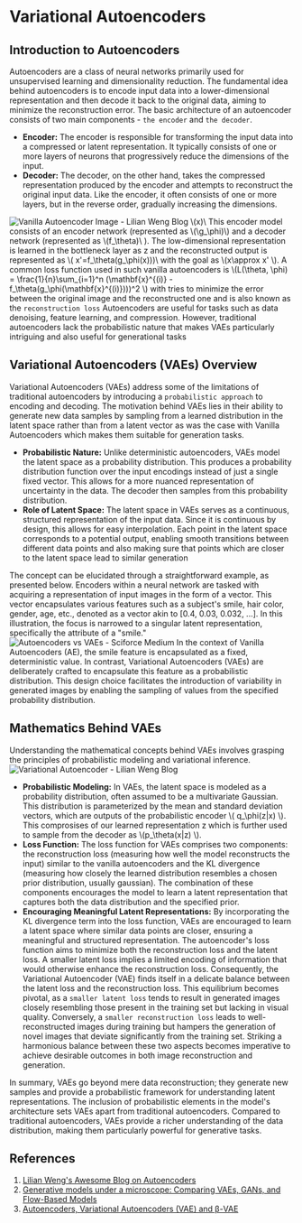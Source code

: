 # Variational Autoencoders

## Introduction to Autoencoders
Autoencoders are a class of neural networks primarily used for unsupervised learning and dimensionality reduction. The fundamental idea behind autoencoders is to encode input data into a lower-dimensional representation and then decode it back to the original data, aiming to minimize the reconstruction error. The basic architecture of an autoencoder consists of two main components - `the encoder` and `the decoder`.
* **Encoder:** The encoder is responsible for transforming the input data into a compressed or latent representation. It typically consists of one or more layers of neurons that progressively reduce the dimensions of the input.
* **Decoder:** The decoder, on the other hand, takes the compressed representation produced by the encoder and attempts to reconstruct the original input data. Like the encoder, it often consists of one or more layers, but in the reverse order, gradually increasing the dimensions.

![Vanilla Autoencoder Image - Lilian Weng Blog](https://huggingface.co/datasets/hf-vision/course-assets/resolve/main/generative_models/autoencoder.png)
\\(x)\\
This encoder model consists of an encoder network (represented as \\(\g_\phi)\\) and a decoder network (represented as \\(f_\theta)\\ ).
The low-dimensional representation is learned in the bottleneck layer as z and the reconstructed output is represented as \\( x'=f_\theta(g_\phi(x)))\\ with the goal as \\(x\approx x' \\). 
A common loss function used in such vanilla autoencoders is \\(L(\theta, \phi) = \frac{1}{n}\sum_{i=1}^n (\mathbf{x}^{(i)} - f_\theta(g_\phi(\mathbf{x}^{(i)})))^2 \\) with tries to minimize the error between the original image and the reconstructed one and is also known as the `reconstruction loss`
Autoencoders are useful for tasks such as data denoising, feature learning, and compression. However, traditional autoencoders lack the probabilistic nature that makes VAEs particularly intriguing and also useful for generational tasks

## Variational Autoencoders (VAEs) Overview
Variational Autoencoders (VAEs) address some of the limitations of traditional autoencoders by introducing a `probabilistic approach` to encoding and decoding. The motivation behind VAEs lies in their ability to generate new data samples by sampling from a learned distribution in the latent space rather than from a latent vector as was the case with Vanilla Autoencoders which makes them suitable for generation tasks.
* **Probabilistic Nature:** Unlike deterministic autoencoders, VAEs model the latent space as a probability distribution. This produces a probability distribution function over the input encodings instead of just a single fixed vector. This allows for a more nuanced representation of uncertainty in the data. The decoder then samples from this probability distribution.
* **Role of Latent Space:** The latent space in VAEs serves as a continuous, structured representation of the input data. Since it is continuous by design, this allows for easy interpolation. Each point in the latent space corresponds to a potential output, enabling smooth transitions between different data points and also making sure that points which are closer to the latent space lead to similar generation

The concept can be elucidated through a straightforward example, as presented below. Encoders within a neural network are tasked with acquiring a representation of input images in the form of a vector. This vector encapsulates various features such as a subject's smile, hair color, gender, age, etc., denoted as a vector akin to [0.4, 0.03, 0.032, ...]. In this illustration, the focus is narrowed to a singular latent representation, specifically the attribute of a "smile."
![Autoencoders vs VAEs - Sciforce Medium](https://huggingface.co/datasets/hf-vision/course-assets/resolve/main/generative_models/comparison.png)
In the context of Vanilla Autoencoders (AE), the smile feature is encapsulated as a fixed, deterministic value. In contrast, Variational Autoencoders (VAEs) are deliberately crafted to encapsulate this feature as a probabilistic distribution. This design choice facilitates the introduction of variability in generated images by enabling the sampling of values from the specified probability distribution.

## Mathematics Behind VAEs
Understanding the mathematical concepts behind VAEs involves grasping the principles of probabilistic modeling and variational inference.
![Variational Autoencoder - Lilian Weng Blog](https://huggingface.co/datasets/hf-vision/course-assets/resolve/main/generative_models/vae.png)
* **Probabilistic Modeling:** In VAEs, the latent space is modeled as a probability distribution, often assumed to be a multivariate Gaussian. This distribution is parameterized by the mean and standard deviation vectors, which are outputs of the probabilistic encoder  \\( q_\phi(z|x) \\). This comprosises of our learned representation z which is further used to sample from the decoder as \\(p_\theta(x|z) \\).
* **Loss Function:** The loss function for VAEs comprises two components: the reconstruction loss (measuring how well the model reconstructs the input) similar to the vanilla autoencoders and the KL divergence (measuring how closely the learned distribution resembles a chosen prior distribution, usually gaussian). The combination of these components encourages the model to learn a latent representation that captures both the data distribution and the specified prior.
* **Encouraging Meaningful Latent Representations:** By incorporating the KL divergence term into the loss function, VAEs are encouraged to learn a latent space where similar data points are closer, ensuring a meaningful and structured representation. The autoencoder's loss function aims to minimize both the reconstruction loss and the latent loss. A smaller latent loss implies a limited encoding of information that would otherwise enhance the reconstruction loss. Consequently, the Variational Autoencoder (VAE) finds itself in a delicate balance between the latent loss and the reconstruction loss. This equilibrium becomes pivotal, as a `smaller latent loss` tends to result in generated images closely resembling those present in the training set but lacking in visual quality. Conversely, a `smaller reconstruction loss` leads to well-reconstructed images during training but hampers the generation of novel images that deviate significantly from the training set. Striking a harmonious balance between these two aspects becomes imperative to achieve desirable outcomes in both image reconstruction and generation.

In summary, VAEs go beyond mere data reconstruction; they generate new samples and provide a probabilistic framework for understanding latent representations. The inclusion of probabilistic elements in the model's architecture sets VAEs apart from traditional autoencoders. Compared to traditional autoencoders, VAEs provide a richer understanding of the data distribution, making them particularly powerful for generative tasks.

## References
1. [Lilian Weng's Awesome Blog on Autoencoders](https://lilianweng.github.io/posts/2018-08-12-vae/)
2. [Generative models under a microscope: Comparing VAEs, GANs, and Flow-Based Models](https://medium.com/sciforce/generative-models-under-a-microscope-comparing-vaes-gans-and-flow-based-models-344f20085d83)
3. [Autoencoders, Variational Autoencoders (VAE) and β-VAE](https://medium.com/@rushikesh.shende/autoencoders-variational-autoencoders-vae-and-%CE%B2-vae-ceba9998773d)